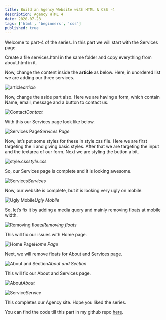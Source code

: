 ```yaml
---
title: Build an Agency Website with HTML & CSS -4
description: Agency HTML 4
date: 2020-07-28
tags: ['html', 'beginners', 'css']
published: true
---
```


Welcome to part-4 of the series. In this part we will start with the Services page.

Create a file services.html in the same folder and copy everything from about.html in it.

Now, change the content inside the **article** as below. Here, in unordered list we are adding our three services.

![article](https://ik.imagekit.io/thewebdev/Agency-HTML/4/1_jYF91PlzRt.png)*article*

Now, change the aside part also. Here we are having a form, which contain Name, email, message and a button to contact us.

![Contact](https://ik.imagekit.io/thewebdev/Agency-HTML/4/2_cllie8jSty.png)*Contact*

With this our Services page look like below.

![Services Page](https://ik.imagekit.io/thewebdev/Agency-HTML/4/3_KHeZP1ZfaJ.png)*Services Page*

Now, let’s put some styles for these in style.css file. Here we are first targeting the li and giving basic styles. After that we are targeting the input and the textarea of our form. Next we are styling the button a bit.

![style.css](https://ik.imagekit.io/thewebdev/Agency-HTML/4/4_y-4ME-DYX.png)*style.css*

So, our Services page is complete and it is looking awesome.

![Services](https://ik.imagekit.io/thewebdev/Agency-HTML/4/5_XRA_BWCsY-.png)*Services*

Now, our website is complete, but it is looking very ugly on mobile.

![Ugly Mobile](https://ik.imagekit.io/thewebdev/Agency-HTML/4/6_edLs813Cg.png)*Ugly Mobile*


So, let’s fix it by adding a media query and mainly removing floats at mobile width.

![Removing floats](https://ik.imagekit.io/thewebdev/Agency-HTML/4/7_UfJgcFkQnz.png)*Removing floats*

This will fix our issues with Home page.

![Home Page](https://ik.imagekit.io/thewebdev/Agency-HTML/4/8_gY5PEObNRD.png)*Home Page*


Next, we will remove floats for About and Services page.

![About and Section](https://ik.imagekit.io/thewebdev/Agency-HTML/4/9_KtMtrp3Gq6.png)*About and Section*

This will fix our About and Services page.

![About](https://ik.imagekit.io/thewebdev/Agency-HTML/4/10_XJra3GKcuX.png)*About*

![Service](https://ik.imagekit.io/thewebdev/Agency-HTML/4/11_Co99NatX8.png)*Service*


This completes our Agency site. Hope you liked the series.

You can find the code till this part in my github repo [here](https://github.com/nabendu82/Agency-Html).
